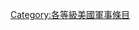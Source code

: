 {{catmore|Portal:美國軍事}}
{{Articles by Quality|topic=美國軍事|project=美國軍事|format=toc}}
{{emptycat}}

[[Category:各等級美國軍事條目|Category:各等級美國軍事條目]]